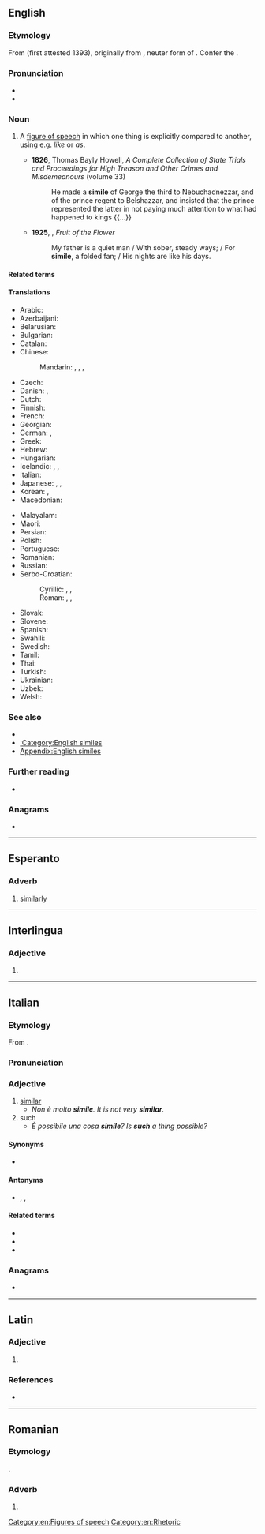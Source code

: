 {{also|símile}}
==English==

===Etymology===
{{root|en|ine-pro|*sem-}}
From {{bor|en|la|simile|t=comparison, likeness, parallel}} (first attested 1393), originally from {{m|la|simile}}, neuter form of {{m|la|similis|t=like, similar, resembling}}. Confer the  {{cog|en|similar}}.

===Pronunciation===
* {{IPA|en|/ˈsɪməli/}}
* {{audio|en|en-us-simile.ogg|Audio (US)}}

===Noun===
{{examples|sense=figure of speech|examples=* Her eyes were like stars.}}
{{en-noun|~|s|similia}}

# A [[figure of speech]] in which one thing is explicitly compared to another, using e.g. ''like'' or ''as''.
#: {{ant|en|dissimile}}
#: {{cot|en|metaphor|q=when the comparison is implicit}}
#: {{hyper|en|figure of speech}}
#* '''1826''', Thomas Bayly Howell, ''A Complete Collection of State Trials and Proceedings for High Treason and Other Crimes and Misdemeanours'' (volume 33)
#*: He made a '''simile''' of George the third to Nebuchadnezzar, and of the prince regent to Belshazzar, and insisted that the prince represented the latter in not paying much attention to what had happened to kings {{...}}
#* '''1925''', {{w|Countee Cullen}}, ''Fruit of the Flower''
#*: My father is a quiet man / With sober, steady ways; / For '''simile''', a folded fan; / His nights are like his days.

====Related terms====
{{rootsee|en|sem}}

====Translations====
{{trans-top|figure of speech in which one thing is compared to another}}
* Arabic: {{t|ar|تَشْبِيه|m}}
* Azerbaijani: {{t|az|təşbeh}}
* Belarusian: {{t|be|параўна́нне|n}}
* Bulgarian: {{t+|bg|сравне́ние|n}}
* Catalan: {{t|ca|símil|m}}
* Chinese:
*: Mandarin: {{t|cmn|直喻|tr=zhíyù|sc=Hani}}, {{t|cmn|明喻|tr=míngyù|sc=Hani}}, {{t+|cmn|譬喻|tr=pìyù|sc=Hani}}, {{t+|cmn|比喻|tr=bǐyù|sc=Hani}}
* Czech: {{t+|cs|přirovnání|n}}
* Danish: {{t|da|sammenligning|c}}, {{t|da|lignelse|c}}
* Dutch: {{t+|nl|vergelijking|f}}
* Finnish: {{t+|fi|vertaus}}
* French: {{t+|fr|comparaison|f}}
* Georgian: {{t|ka|შედარება}}
* German: {{t+|de|Vergleich|m}}, {{t+|de|Gleichnis|n}}
* Greek: {{t+|el|παρομοίωση|f}}
* Hebrew: {{t+|he|דימוי|m|tr=dimmúy|alt=דִּמּוּי}}
* Hungarian: {{t+|hu|hasonlat}}
* Icelandic: {{t+|is|líking|f}}, {{t|is|samlíking|f}}, {{t|is|viðlíking|f}}
* Italian: {{t+|it|similitudine|f}}
* Japanese: {{t+|ja|直喩|tr=ちょくゆ, chokuyu|sc=Jpan}}, {{t+|ja|比喩|tr=ひゆ, hiyu|sc=Jpan}}, {{t|ja|シミレ|tr=shimire|sc=Jpan}}
* Korean: {{t|ko|직유(直喻)}}, {{t|ko|시밀레}}
* Macedonian: {{t|mk|споредба|f}}
{{trans-mid}}
* Malayalam: {{t+|ml|ഉപമ}}
* Maori: {{t|mi|kupu whakarite}}
* Persian: {{t+|fa|تشبیه|tr=tašbih}}
* Polish: {{t+|pl|porównanie|n}}
* Portuguese: {{t|pt|símile|m}}
* Romanian: {{t+|ro|comparație|f}}
* Russian: {{t+|ru|сравне́ние|n}}
* Serbo-Croatian:
*: Cyrillic: {{t|sh|поређење|n}}, {{t|sh|поредба|f}}, {{t|sh|успоредба|f}}
*: Roman: {{t|sh|poređenje|n}}, {{t+|sh|poredba|f}}, {{t+|sh|usporedba|f}}
* Slovak: {{t|sk|prirovnanie|n}}
* Slovene: {{t+|sl|primera|f}}
* Spanish: {{t+|es|símil|m}}
* Swahili: {{t+|sw|tashbihi}}
* Swedish: {{t+|sv|liknelse|c}}
* Tamil: {{t+|ta|உவமை|sc=Taml}}
* Thai: {{t+|th|อุปมา}}
* Turkish: {{t+|tr|teşbih}}
* Ukrainian: {{t|uk|порі́вняння|n}}
* Uzbek: {{t+|uz|tashbih}}
* Welsh: {{t|cy|cymhariaeth|f}}
{{trans-bottom}}

===See also===
* {{l|en|metaphor}}
* [[:Category:English similes]]
* [[Appendix:English similes]]

===Further reading===
* {{pedia}}

===Anagrams===
* {{anagrams|en|a=eiilms|mislie|smilie}}

[[Category:en:Figures of speech]]
[[Category:en:Rhetoric]]

----

==Esperanto==

===Adverb===
{{eo-head}}

# [[similarly]]

----

==Interlingua==

===Adjective===
{{ia-adj}}

# {{l|en|similar}}

----

==Italian==

===Etymology===
From {{uder|it|la|similis||}}.

===Pronunciation===
{{it-pr|sìmile}}

===Adjective===
{{it-adj}}

# [[similar]]
#* ''Non è molto '''simile'''. It is not very '''similar'''.''
# such
#* ''È possibile una cosa '''simile'''? Is '''such''' a thing possible?''

====Synonyms====
* {{l|it|similare}}

====Antonyms====
* {{l|it|diverso}}, {{l|it|differente}}, {{l|it|dissimile}}

====Related terms====
* {{l|it|similitudine}}
* {{l|it|similmente}}
* {{l|it|simil-}}

===Anagrams===
* {{anagrams|it|a=eiilms|mesili|smieli}}

----

==Latin==

===Adjective===
{{la-adj-form|simile}}

# {{inflection of|la|similis||nom//acc//voc|n|s}}

===References===
* {{R:Elementary Lewis}}

----

==Romanian==

===Etymology===
{{ubor|ro|it|simile}}.

===Adverb===
{{head|ro|adverb}}

# {{l|en|simile}}
